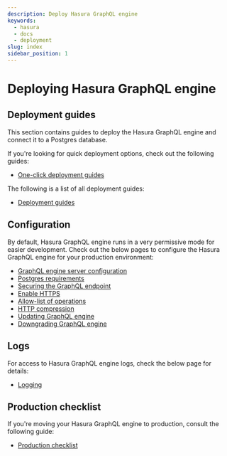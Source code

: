 ```yaml
---
description: Deploy Hasura GraphQL engine
keywords:
  - hasura
  - docs
  - deployment
slug: index
sidebar_position: 1
---
```


# Deploying Hasura GraphQL engine

## Deployment guides

This section contains guides to deploy the Hasura GraphQL engine and connect it to a Postgres database.

If you're looking for quick deployment options, check out the following guides:

- [One-click deployment guides](/deployment/deployment-guides/index.mdx#one-click-deployment-guides)

The following is a list of all deployment guides:

- [Deployment guides](/deployment/deployment-guides/index.mdx#all-deployment-guides)

## Configuration

By default, Hasura GraphQL engine runs in a very permissive mode for easier development. Check out the below pages to
configure the Hasura GraphQL engine for your production environment:

- [GraphQL engine server configuration](/deployment/graphql-engine-flags/index.mdx)
- [Postgres requirements](/deployment/postgres-requirements.mdx#postgres-permissions)
- [Securing the GraphQL endpoint](/deployment/securing-graphql-endpoint.mdx)
- [Enable HTTPS](/deployment/enable-https.mdx)
- [Allow-list of operations](/security/allow-list.mdx)
- [HTTP compression](/deployment/compression.mdx)
- [Updating GraphQL engine](/deployment/updating-graphql-engine.mdx)
- [Downgrading GraphQL engine](/deployment/downgrading.mdx)

## Logs

For access to Hasura GraphQL engine logs, check the below page for details:

- [Logging](/deployment/logging.mdx)

## Production checklist

If you're moving your Hasura GraphQL engine to production, consult the following guide:

- [Production checklist](/deployment/production-checklist.mdx)
